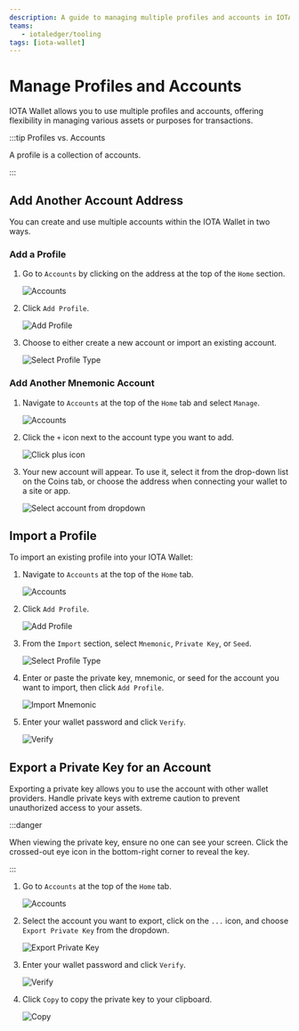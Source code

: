 ```yaml
---
description: A guide to managing multiple profiles and accounts in IOTA Wallet, including adding, importing, and exporting accounts.
teams:
   - iotaledger/tooling
tags: [iota-wallet]
---
```


# Manage Profiles and Accounts

IOTA Wallet allows you to use multiple profiles and accounts, offering flexibility in managing various assets or purposes for transactions.

:::tip Profiles vs. Accounts

A profile is a collection of accounts.

:::

## Add Another Account Address

You can create and use multiple accounts within the IOTA Wallet in two ways.

### Add a Profile

1. Go to `Accounts` by clicking on the address at the top of the `Home` section.

   ![Accounts](/img/about-iota/iota-wallet/how-to/multi-account/navigate-to-accounts.png)

2. Click `Add Profile`.

   ![Add Profile](/img/about-iota/iota-wallet/how-to/multi-account/click-add-profile.png)

3. Choose to either create a new account or import an existing account.

   ![Select Profile Type](/img/about-iota/iota-wallet/how-to/multi-account/select-profile-type.png)

### Add Another Mnemonic Account

1. Navigate to `Accounts` at the top of the `Home` tab and select `Manage`.

   ![Accounts](/img/about-iota/iota-wallet/how-to/multi-account/navigate-to-accounts.png)

2. Click the `+` icon next to the account type you want to add.

   ![Click plus icon](/img/about-iota/iota-wallet/how-to/multi-account/click-plus-icon.png)

3. Your new account will appear. To use it, select it from the drop-down list on the Coins tab, or choose the address when connecting your wallet to a site or app.

   ![Select account from dropdown](/img/about-iota/iota-wallet/how-to/multi-account/select-account-from-dropdown.png)

## Import a Profile

To import an existing profile into your IOTA Wallet:

1. Navigate to `Accounts` at the top of the `Home` tab.

   ![Accounts](/img/about-iota/iota-wallet/how-to/multi-account/navigate-to-accounts.png)

2. Click `Add Profile`.

   ![Add Profile](/img/about-iota/iota-wallet/how-to/multi-account/click-add-profile.png)

3. From the `Import` section, select `Mnemonic`, `Private Key`, or `Seed`.

   ![Select Profile Type](/img/about-iota/iota-wallet/how-to/multi-account/select-profile-type.png)

4. Enter or paste the private key, mnemonic, or seed for the account you want to import, then click `Add Profile`.

   ![Import Mnemonic](/img/about-iota/iota-wallet/how-to/multi-account/import-mnemonic.png)

5. Enter your wallet password and click `Verify`.

   ![Verify](/img/about-iota/iota-wallet/how-to/multi-account/verify.png)

## Export a Private Key for an Account

Exporting a private key allows you to use the account with other wallet providers. Handle private keys with extreme caution to prevent unauthorized access to your assets.

:::danger

When viewing the private key, ensure no one can see your screen. Click the crossed-out eye icon in the bottom-right corner to reveal the key.

:::

1. Go to `Accounts` at the top of the `Home` tab.

   ![Accounts](/img/about-iota/iota-wallet/how-to/multi-account/navigate-to-accounts.png)

2. Select the account you want to export, click on the `...` icon, and choose `Export Private Key` from the dropdown.

   ![Export Private Key](/img/about-iota/iota-wallet/how-to/multi-account/export-private-key.png)

3. Enter your wallet password and click `Verify`.

   ![Verify](/img/about-iota/iota-wallet/how-to/multi-account/verify.png)

4. Click `Copy` to copy the private key to your clipboard.

   ![Copy](/img/about-iota/iota-wallet/how-to/multi-account/click-copy.png)
